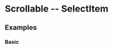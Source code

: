 <!--- item.stories.mdx -->

<Meta title="Components/Form/Scrollable/Item" component={SelectItem} />

# Scrollable -- SelectItem

## Examples

### Basic 

<Preview>
  <Story name='Basic'>
    <SelectItem
      item={{ text: 'Example', key: 'Some id'}}
      onSelect={console.log}
      styles={{ default: { content: { color: 'green' }}}}
    />
  </Story>
</Preview>

